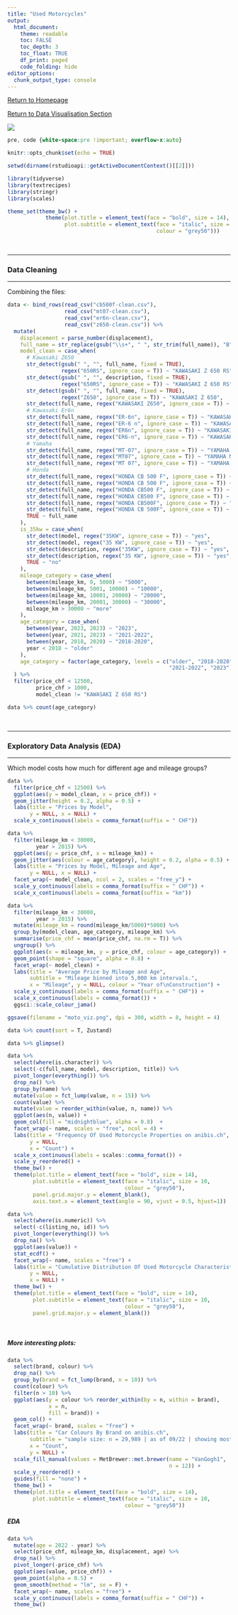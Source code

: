 ---
title: "Used Motorcycles"
output: 
  html_document:
    theme: readable
    toc: FALSE
    toc_depth: 3
    toc_float: TRUE
    df_print: paged
    code_folding: hide
editor_options: 
  chunk_output_type: console
---

[Return to Homepage](https://mathiassteilen.github.io/)

[Return to Data Visualisation Section](https://mathiassteilen.github.io/dataviz.html)

![](../Graphics/)

<style>
body {
text-align: justify}
</style>

```{css, echo=FALSE}
pre, code {white-space:pre !important; overflow-x:auto}
```

```{r setup, include=FALSE}
knitr::opts_chunk$set(echo = TRUE)

setwd(dirname(rstudioapi::getActiveDocumentContext()[[2]]))

library(tidyverse)
library(textrecipes)
library(stringr)
library(scales)

theme_set(theme_bw() +
            theme(plot.title = element_text(face = "bold", size = 14),
                  plot.subtitle = element_text(face = "italic", size = 10, 
                                               colour = "grey50")))
```

<br>

***
### Data Cleaning
***

Combining the files:

```{r}
data <- bind_rows(read_csv("cb500f-clean.csv"),
                  read_csv("mt07-clean.csv"),
                  read_csv("er6n-clean.csv"),
                  read_csv("z650-clean.csv")) %>% 
  mutate(
    displacement = parse_number(displacement),
    full_name = str_replace(gsub("\\s+", " ", str_trim(full_name)), "B", "b"),
    model_clean = case_when(
      # Kawasaki Z650
      str_detect(gsub(" ", "", full_name, fixed = TRUE),
                 regex("650RS", ignore_case = T)) ~ "KAWASAKI Z 650 RS",
      str_detect(gsub(" ", "", description, fixed = TRUE),
                 regex("650RS", ignore_case = T)) ~ "KAWASAKI Z 650 RS",
      str_detect(gsub(" ", "", full_name, fixed = TRUE),
                 regex("Z650", ignore_case = T)) ~ "KAWASAKI Z 650",
      str_detect(full_name, regex("KAWASAKI Z650", ignore_case = T)) ~ "KAWASAKI Z 650",
      # Kawasaki Er6n
      str_detect(full_name, regex("ER-6n", ignore_case = T)) ~ "KAWASAKI ER6n",
      str_detect(full_name, regex("ER-6 n", ignore_case = T)) ~ "KAWASAKI ER6n",
      str_detect(full_name, regex("ER6n", ignore_case = T)) ~ "KAWASAKI ER6n",
      str_detect(full_name, regex("ER6-n", ignore_case = T)) ~ "KAWASAKI ER6n",
      # Yamaha
      str_detect(full_name, regex("MT-07", ignore_case = T)) ~ "YAMAHA MT-07",
      str_detect(full_name, regex("MT07", ignore_case = T)) ~ "YAMAHA MT-07",
      str_detect(full_name, regex("MT 07", ignore_case = T)) ~ "YAMAHA MT-07",
      # Honda
      str_detect(full_name, regex("HONDA CB 500 F", ignore_case = T)) ~ "HONDA CB 500 F",
      str_detect(full_name, regex("HONDA CB 500 F", ignore_case = T)) ~ "HONDA CB 500 F",
      str_detect(full_name, regex("HONDA CB500 F", ignore_case = T)) ~ "HONDA CB 500 F",
      str_detect(full_name, regex("HONDA CB500 F", ignore_case = T)) ~ "HONDA CB 500 F",
      str_detect(full_name, regex("HONDA CB500F", ignore_case = T)) ~ "HONDA CB 500 F",
      str_detect(full_name, regex("HONDA CB 500F", ignore_case = T)) ~ "HONDA CB 500 F",
      TRUE ~ full_name
    ),
    is_35kw = case_when(
      str_detect(model, regex("35KW", ignore_case = T)) ~ "yes",
      str_detect(model, regex("35 KW", ignore_case = T)) ~ "yes",
      str_detect(description, regex("35KW", ignore_case = T)) ~ "yes",
      str_detect(description, regex("35 KW", ignore_case = T)) ~ "yes",
      TRUE ~ "no"
    ),
    mileage_category = case_when(
      between(mileage_km, 0, 5000) ~ "5000",
      between(mileage_km, 5001, 10000) ~ "10000",
      between(mileage_km, 10001, 20000) ~ "20000",
      between(mileage_km, 20001, 30000) ~ "30000",
      mileage_km > 30000 ~ "more"
    ),
    age_category = case_when(
      between(year, 2023, 2023) ~ "2023",
      between(year, 2021, 2023) ~ "2021-2022",
      between(year, 2018, 2020) ~ "2018-2020",
      year < 2018 ~ "older"
    ),
    age_category = factor(age_category, levels = c("older", "2018-2020", 
                                                   "2021-2022", "2023"))
  ) %>% 
  filter(price_chf < 12500,
         price_chf > 1000,
         model_clean != "KAWASAKI Z 650 RS")
```

```{r}
data %>% count(age_category)
```

<br>

***
### Exploratory Data Analysis (EDA)
***

Which model costs how much for different age and mileage groups?

```{r}
data %>% 
  filter(price_chf < 12500) %>% 
  ggplot(aes(y = model_clean, x = price_chf)) +
  geom_jitter(height = 0.2, alpha = 0.5) +
  labs(title = "Prices by Model",
       y = NULL, x = NULL) +
  scale_x_continuous(labels = comma_format(suffix = " CHF"))
```

```{r}
data %>% 
  filter(mileage_km < 30000,
         year > 2015) %>% 
  ggplot(aes(y = price_chf, x = mileage_km)) +
  geom_jitter(aes(colour = age_category), height = 0.2, alpha = 0.5) +
  labs(title = "Prices by Model, Mileage and Age",
       y = NULL, x = NULL) +
  facet_wrap(~ model_clean, ncol = 2, scales = "free_y") +
  scale_y_continuous(labels = comma_format(suffix = " CHF")) +
  scale_x_continuous(labels = comma_format(suffix = "km"))
```

```{r}
data %>% 
  filter(mileage_km < 30000,
         year > 2015) %>% 
  mutate(mileage_km = round(mileage_km/5000)*5000) %>% 
  group_by(model_clean, age_category, mileage_km) %>% 
  summarise(price_chf = mean(price_chf, na.rm = T)) %>% 
  ungroup() %>% 
  ggplot(aes(x = mileage_km, y = price_chf, colour = age_category)) +
  geom_point(shape = "square", alpha = 0.8) +
  facet_wrap(~ model_clean) +
  labs(title = "Average Price by Mileage and Age",
       subtitle = "Mileage binned into 5,000 km intervals.",
       x = "Mileage", y = NULL, colour = "Year of\nConstruction") +
  scale_y_continuous(labels = comma_format(suffix = " CHF")) +
  scale_x_continuous(labels = comma_format()) +
  ggsci::scale_colour_jama()

ggsave(filename = "moto_viz.png", dpi = 300, width = 8, height = 4)
```


```{r}
data %>% count(sort = T, Zustand)
```


```{r}
data %>% glimpse()
```




```{r, dpi=300, fig.height=4.95, fig.width=8, warning=FALSE, message=FALSE}
data %>% 
  select(where(is.character)) %>% 
  select(-c(full_name, model, description, title)) %>% 
  pivot_longer(everything()) %>% 
  drop_na() %>% 
  group_by(name) %>% 
  mutate(value = fct_lump(value, n = 15)) %>% 
  count(value) %>% 
  mutate(value = reorder_within(value, n, name)) %>% 
  ggplot(aes(n, value)) +
  geom_col(fill = "midnightblue", alpha = 0.8)  +
  facet_wrap(~ name, scales = "free", ncol = 4) +
  labs(title = "Frequency Of Used Motorcycle Properties on anibis.ch",
       y = NULL,
       x = "Count") +
  scale_x_continuous(labels = scales::comma_format()) +
  scale_y_reordered() +
  theme_bw() +
  theme(plot.title = element_text(face = "bold", size = 14),
        plot.subtitle = element_text(face = "italic", size = 10, 
                                     colour = "grey50"),
        panel.grid.major.y = element_blank(),
        axis.text.x = element_text(angle = 90, vjust = 0.5, hjust=1))
```

```{r, dpi=300, fig.height=4.95, fig.width=8, warning=FALSE, message=FALSE}
data %>% 
  select(where(is.numeric)) %>% 
  select(-c(listing_no, id)) %>% 
  pivot_longer(everything()) %>%
  drop_na() %>% 
  ggplot(aes(value)) +
  stat_ecdf() +
  facet_wrap(~ name, scales = "free") +
  labs(title = "Cumulative Distribution Of Used Motorcycle Characteristics on anibis.ch",
       y = NULL,
       x = NULL) +
  theme_bw() +
  theme(plot.title = element_text(face = "bold", size = 14),
        plot.subtitle = element_text(face = "italic", size = 10, 
                                     colour = "grey50"),
        panel.grid.major.y = element_blank())
```

<br>

##### More interesting plots:

```{r, dpi=300, fig.height=4.95, fig.width=8, warning=FALSE, message=FALSE}
data %>%
  select(brand, colour) %>% 
  drop_na() %>% 
  group_by(brand = fct_lump(brand, n = 10)) %>% 
  count(colour) %>% 
  filter(n > 10) %>% 
  ggplot(aes(y = colour %>% reorder_within(by = n, within = brand),
             x = n,
             fill = brand)) +
  geom_col() +
  facet_wrap(~ brand, scales = "free") +
  labs(title = "Car Colours By Brand on anibis.ch",
       subtitle = "sample size: n = 29,989 | as of 09/22 | showing most frequent colours and brand",
       x = "Count",
       y = NULL) +
  scale_fill_manual(values = MetBrewer::met.brewer(name = "VanGogh1",
                                                   n = 12)) +
  scale_y_reordered() +
  guides(fill = "none") +
  theme_bw() +
  theme(plot.title = element_text(face = "bold", size = 14),
        plot.subtitle = element_text(face = "italic", size = 10, 
                                     colour = "grey50"))
```

##### EDA

```{r, dpi=300, fig.height=4.95, fig.width=8, warning=FALSE, message=FALSE}
data %>% 
  mutate(age = 2022 - year) %>%
  select(price_chf, mileage_km, displacement, age) %>% 
  drop_na() %>% 
  pivot_longer(-price_chf) %>% 
  ggplot(aes(value, price_chf)) +
  geom_point(alpha = 0.5) +
  geom_smooth(method = "lm", se = F) +
  facet_wrap(~ name, scales = "free") +
  scale_y_continuous(labels = comma_format(suffix = " CHF")) +
  theme_bw()
```
